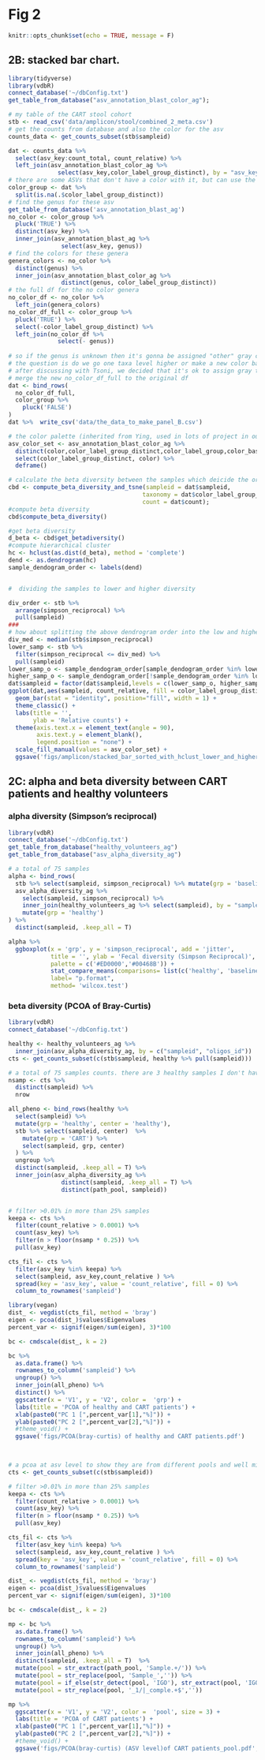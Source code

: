 # Fig 2

```r
knitr::opts_chunk$set(echo = TRUE, message = F)
```

## 2B: stacked bar chart.

```r
library(tidyverse)
library(vdbR)
connect_database('~/dbConfig.txt')
get_table_from_database("asv_annotation_blast_color_ag");
```


```r
# my table of the CART stool cohort
stb <- read_csv('data/amplicon/stool/combined_2_meta.csv')
# get the counts from database and also the color for the asv 
counts_data <- get_counts_subset(stb$sampleid)

```


```r
dat <- counts_data %>% 
  select(asv_key:count_total, count_relative) %>% 
  left_join(asv_annotation_blast_color_ag %>% 
              select(asv_key,color_label_group_distinct), by = "asv_key")
# there are some ASVs that don't have a color with it, but can use the color for the genus level
color_group <- dat %>% 
  split(is.na(.$color_label_group_distinct))
# find the genus for these asv
get_table_from_database('asv_annotation_blast_ag')
no_color <- color_group %>% 
  pluck('TRUE') %>% 
  distinct(asv_key) %>% 
  inner_join(asv_annotation_blast_ag %>% 
               select(asv_key, genus)) 
# find the colors for these genera
genera_colors <- no_color %>% 
  distinct(genus) %>% 
  inner_join(asv_annotation_blast_color_ag %>% 
               distinct(genus, color_label_group_distinct))
# the full df for the no color genera
no_color_df <- no_color %>% 
  left_join(genera_colors)
no_color_df_full <- color_group %>% 
  pluck('TRUE') %>% 
  select(-color_label_group_distinct) %>% 
  left_join(no_color_df %>% 
              select(- genus))
  
# so if the genus is unknown then it's gonna be assigned "other" gray color  
# the question is do we go one taxa level higher or make a new color base and shades for the new asv
# after discussing with Tsoni, we decided that it's ok to assign gray to the unknown genus 
# merge the new no_color_df_full to the original df
dat <- bind_rows(
  no_color_df_full,
  color_group %>% 
    pluck('FALSE')
)   
dat %>%  write_csv('data/the_data_to_make_panel_B.csv')
```


```r
# the color palette (inherited from Ying, used in lots of project in our lab, the palette used in the NEJM paper Fig 2D https://www.nejm.org/doi/full/10.1056/NEJMoa1900623)
asv_color_set <- asv_annotation_blast_color_ag %>% 
  distinct(color,color_label_group_distinct,color_label_group,color_base) %>% 
  select(color_label_group_distinct, color) %>% 
  deframe()
```

```r
# calculate the beta diversity between the samples which deicide the order of the samples in the plot
cbd <- compute_beta_diversity_and_tsne(sampleid = dat$sampleid, 
                                      taxonomy = dat$color_label_group_distinct,
                                      count = dat$count);
#compute beta diversity
cbd$compute_beta_diversity()
```

```r
#get beta diversity
d_beta <- cbd$get_betadiversity() 
#compute hierarchical cluster
hc <- hclust(as.dist(d_beta), method = 'complete')
dend <- as.dendrogram(hc)
sample_dendogram_order <- labels(dend)


#  dividing the samples to lower and higher diversity 

div_order <- stb %>% 
  arrange(simpson_reciprocal) %>% 
  pull(sampleid)
###
# how about splitting the above dendrogram order into the low and higher diversity groups
div_med <- median(stb$simpson_reciprocal)
lower_samp <- stb %>% 
  filter(simpson_reciprocal <= div_med) %>% 
  pull(sampleid)
lower_samp_o <- sample_dendogram_order[sample_dendogram_order %in% lower_samp]
higher_samp_o <- sample_dendogram_order[!sample_dendogram_order %in% lower_samp]
dat$sampleid = factor(dat$sampleid,levels = c(lower_samp_o, higher_samp_o))
ggplot(dat,aes(sampleid, count_relative, fill = color_label_group_distinct) ) +
  geom_bar(stat = "identity", position="fill", width = 1) +
  theme_classic() +
  labs(title = '',
       ylab = 'Relative counts') +
  theme(axis.text.x = element_text(angle = 90),
        axis.text.y = element_blank(),
        legend.position = "none") +
  scale_fill_manual(values = asv_color_set) +
  ggsave('figs/amplicon/stacked_bar_sorted_with_hclust_lower_and_higher_diversity.pdf', width = 7, height = 5)
```

## 2C: alpha and beta diversity between CART patients and healthy volunteers

### alpha diversity (Simpson's reciprocal)

```r
library(vdbR)
connect_database('~/dbConfig.txt')
get_table_from_database("healthy_volunteers_ag")
get_table_from_database("asv_alpha_diversity_ag")
```

```r
# a total of 75 samples 
alpha <- bind_rows(
  stb %>% select(sampleid, simpson_reciprocal) %>% mutate(grp = 'baseline_CART'),
  asv_alpha_diversity_ag %>% 
    select(sampleid, simpson_reciprocal) %>% 
    inner_join(healthy_volunteers_ag %>% select(sampleid), by = "sampleid") %>% 
    mutate(grp = 'healthy')
) %>% 
  distinct(sampleid, .keep_all = T)

alpha %>% 
  ggboxplot(x = 'grp', y = 'simpson_reciprocal', add = 'jitter',
            title = '', ylab = 'Fecal diversity (Simpson Reciprocal)', xlab = '', 
            palette = c('#ED0000','#00468B')) +
            stat_compare_means(comparisons= list(c('healthy', 'baseline_CART')),
            label= "p.format",
            method= 'wilcox.test')
```

### beta diversity (PCOA of Bray-Curtis)

```r
library(vdbR)
connect_database('~/dbConfig.txt')

healthy <- healthy_volunteers_ag %>% 
  inner_join(asv_alpha_diversity_ag, by = c("sampleid", "oligos_id")) 
cts <- get_counts_subset(c(stb$sampleid, healthy %>% pull(sampleid)))

# a total of 75 samples counts. there are 3 healthy samples I don't have count .
nsamp <- cts %>% 
  distinct(sampleid) %>% 
  nrow

all_pheno <- bind_rows(healthy %>% 
  select(sampleid) %>% 
  mutate(grp = 'healthy', center = 'healthy'),
  stb %>% select(sampleid, center)  %>% 
    mutate(grp = 'CART') %>% 
    select(sampleid, grp, center)
  ) %>% 
  ungroup %>% 
  distinct(sampleid, .keep_all = T) %>% 
  inner_join(asv_alpha_diversity_ag %>% 
               distinct(sampleid, .keep_all = T) %>% 
               distinct(path_pool, sampleid))


# filter >0.01% in more than 25% samples
keepa <- cts %>% 
  filter(count_relative > 0.0001) %>% 
  count(asv_key) %>% 
  filter(n > floor(nsamp * 0.25)) %>% 
  pull(asv_key)

cts_fil <- cts %>% 
  filter(asv_key %in% keepa) %>% 
  select(sampleid, asv_key,count_relative ) %>% 
  spread(key = 'asv_key', value = 'count_relative', fill = 0) %>% 
  column_to_rownames('sampleid')

library(vegan)
dist_ <- vegdist(cts_fil, method = 'bray')
eigen <- pcoa(dist_)$values$Eigenvalues
percent_var <- signif(eigen/sum(eigen), 3)*100

bc <- cmdscale(dist_, k = 2)

bc %>%
  as.data.frame() %>%
  rownames_to_column('sampleid') %>% 
  ungroup() %>% 
  inner_join(all_pheno) %>% 
  distinct() %>% 
  ggscatter(x = 'V1', y = 'V2', color =  'grp') +
  labs(title = 'PCOA of healthy and CART patients') +
  xlab(paste0("PC 1 [",percent_var[1],"%]")) +
  ylab(paste0("PC 2 [",percent_var[2],"%]")) +
  #theme_void() +
  ggsave('figs/PCOA(bray-curtis) of healthy and CART patients.pdf')

 
```

```r
# a pcoa at asv level to show they are from different pools and well mixed 
cts <- get_counts_subset(c(stb$sampleid))

# filter >0.01% in more than 25% samples
keepa <- cts %>% 
  filter(count_relative > 0.0001) %>% 
  count(asv_key) %>% 
  filter(n > floor(nsamp * 0.25)) %>% 
  pull(asv_key)

cts_fil <- cts %>% 
  filter(asv_key %in% keepa) %>% 
  select(sampleid, asv_key,count_relative ) %>% 
  spread(key = 'asv_key', value = 'count_relative', fill = 0) %>% 
  column_to_rownames('sampleid')

dist_ <- vegdist(cts_fil, method = 'bray')
eigen <- pcoa(dist_)$values$Eigenvalues
percent_var <- signif(eigen/sum(eigen), 3)*100

bc <- cmdscale(dist_, k = 2)

mp <- bc %>%
  as.data.frame() %>%
  rownames_to_column('sampleid') %>% 
  ungroup() %>% 
  inner_join(all_pheno) %>% 
  distinct(sampleid, .keep_all = T)  %>% 
  mutate(pool = str_extract(path_pool, 'Sample.+/')) %>% 
  mutate(pool = str_replace(pool, 'Sample_','')) %>% 
  mutate(pool = if_else(str_detect(pool, 'IGO'), str_extract(pool, 'IGO.+$'), pool)) %>% 
  mutate(pool = str_replace(pool, '_1/|_comple.+$',''))

mp %>% 
  ggscatter(x = 'V1', y = 'V2', color =  'pool', size = 3) +
  labs(title = 'PCOA of CART patients') +
  xlab(paste0("PC 1 [",percent_var[1],"%]")) +
  ylab(paste0("PC 2 [",percent_var[2],"%]")) +
  #theme_void() +
  ggsave('figs/PCOA(bray-curtis) (ASV level)of CART patients_pool.pdf', width = 9, height = 9)
``` 
 
